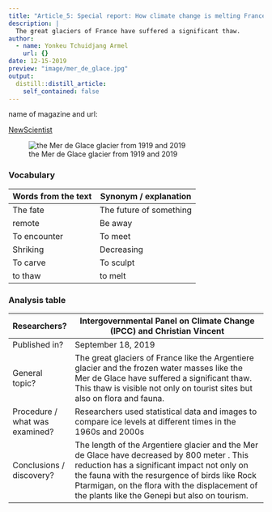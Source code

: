 ```yaml
---
title: "Article_5: Special report: How climate change is melting France’s largest glacier"
description: |
  The great glaciers of France have suffered a significant thaw.
author:
  - name: Yonkeu Tchuidjang Armel
    url: {}
date: 12-15-2019
preview: "image/mer_de_glace.jpg"
output:
  distill::distill_article:
    self_contained: false
---
```


name of magazine and url:

[NewScientist](https://www.newscientist.com/article/mg24332483-600-special-report-how-climate-change-is-melting-frances-largest-glacier/)



![the Mer de Glace glacier from 1919 and 2019](image/mer_de_glace.jpg)

### Vocabulary

| Words from the text | Synonym / explanation   |
| ------------------- | ----------------------- |
| The fate            | The future of something |
| remote              | Be away                 |
| To encounter        |  To meet                |
| Shriking            | Decreasing              |
| To carve            | To sculpt               |
| to thaw             | to melt                 |

### Analysis table

| Researchers?                   | Intergovernmental Panel on Climate Change (IPCC) and Christian Vincent                                                                                                                                                                                                                         |
| ------------------------------ | ---------------------------------------------------------------------------------------------------------------------------------------------------------------------------------------------------------------------------------------------------------------------------------------------- |
| Published in?                  | September 18, 2019                                                                                                                                                                                                                                                                             |
| General topic?                 | The great glaciers of France like the Argentiere glacier and the frozen water masses like the Mer de Glace have suffered a significant thaw. This thaw is visible not only on tourist sites but also on flora and fauna.                                                                       |
| Procedure / what was examined? | Researchers used statistical data and images to compare ice levels at different times in the 1960s and 2000s                                                                                                                                                                                   |
| Conclusions / discovery?       | The length of the Argentiere glacier and the Mer de Glace have decreased by 800 meter . This reduction has a significant impact not only on the fauna with the resurgence of birds like Rock Ptarmigan, on the flora with the displacement of the plants like the Genepi but also on tourism.  |
